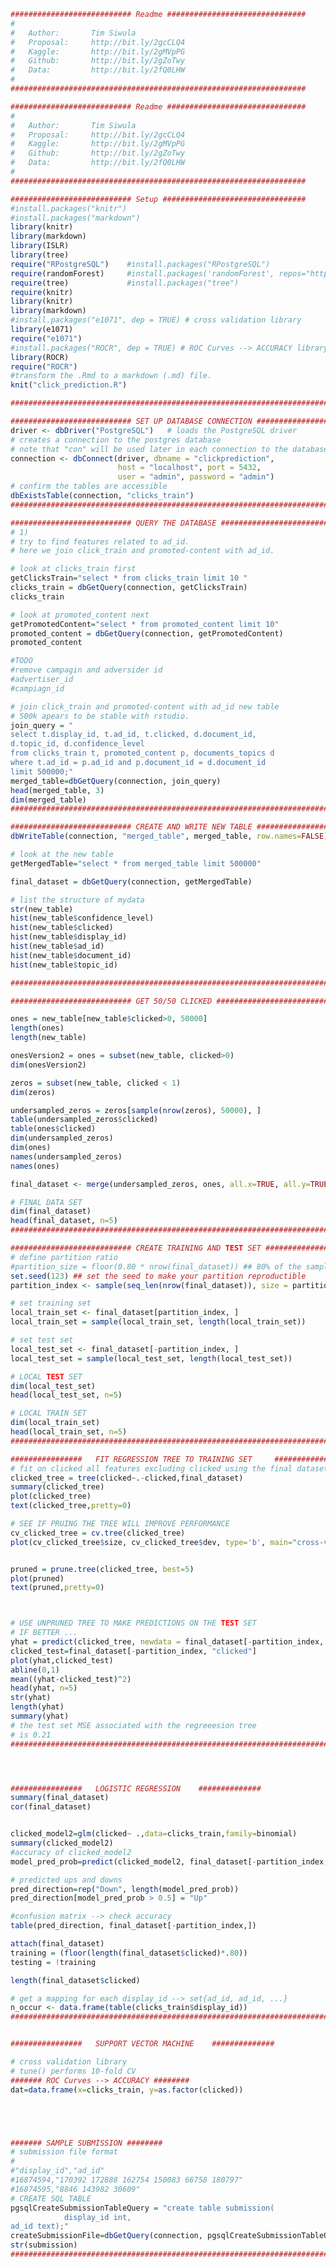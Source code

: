 ```R
########################### Readme ###############################
#
#   Author:       Tim Siwula
#   Proposal:     http://bit.ly/2gcCLQ4
#   Kaggle:       http://bit.ly/2gMVpPG
#   Github:       http://bit.ly/2gZoTwy
#   Data:         http://bit.ly/2fQ0LHW
#
##################################################################
```

```R
########################### Readme ###############################
#
#   Author:       Tim Siwula
#   Proposal:     http://bit.ly/2gcCLQ4
#   Kaggle:       http://bit.ly/2gMVpPG
#   Github:       http://bit.ly/2gZoTwy
#   Data:         http://bit.ly/2fQ0LHW
#
##################################################################

########################### Setup ################################
#install.packages("knitr")
#install.packages("markdown")
library(knitr)
library(markdown)
library(ISLR)
library(tree)
require("RPostgreSQL")    #install.packages("RPostgreSQL")
require(randomForest)     #install.packages('randomForest', repos="http://cran.r-project.org")
require(tree)             #install.packages("tree")
require(knitr)
library(knitr)
library(markdown)
#install.packages("e1071", dep = TRUE) # cross validation library
library(e1071)
require("e1071")
#install.packages("ROCR", dep = TRUE) # ROC Curves --> ACCURACY library
library(ROCR)
require("ROCR")
#transform the .Rmd to a markdown (.md) file.
knit("click_prediction.R")

####################################################################################

########################### SET UP DATABASE CONNECTION ############################
driver <- dbDriver("PostgreSQL")   # loads the PostgreSQL driver
# creates a connection to the postgres database
# note that "con" will be used later in each connection to the database
connection <- dbConnect(driver, dbname = "clickprediction",
                        host = "localhost", port = 5432,
                        user = "admin", password = "admin")
# confirm the tables are accessible
dbExistsTable(connection, "clicks_train")
##################################################################################

########################### QUERY THE DATABASE ##################################
# 1)
# try to find features related to ad_id.
# here we join click_train and promoted-content with ad_id.

# look at clicks_train first
getClicksTrain="select * from clicks_train limit 10 "
clicks_train = dbGetQuery(connection, getClicksTrain)
clicks_train

# look at promoted_content next
getPromotedContent="select * from promoted_content limit 10"
promoted_content = dbGetQuery(connection, getPromotedContent)
promoted_content

#TODO
#remove campagin and adversider id
#advertiser_id
#campiagn_id

# join click_train and promoted-content with ad_id new table
# 500k apears to be stable with rstudio.
join_query = "
select t.display_id, t.ad_id, t.clicked, d.document_id,
d.topic_id, d.confidence_level
from clicks_train t, promoted_content p, documents_topics d
where t.ad_id = p.ad_id and p.document_id = d.document_id
limit 500000;"
merged_table=dbGetQuery(connection, join_query)
head(merged_table, 3)
dim(merged_table)
####################################################################################

########################### CREATE AND WRITE NEW TABLE #############################
dbWriteTable(connection, "merged_table", merged_table, row.names=FALSE)

# look at the new table
getMergedTable="select * from merged_table limit 500000"

final_dataset = dbGetQuery(connection, getMergedTable)

# list the structure of mydata
str(new_table)
hist(new_table$confidence_level)
hist(new_table$clicked)
hist(new_table$display_id)
hist(new_table$ad_id)
hist(new_table$document_id)
hist(new_table$topic_id)

####################################################################################

########################### GET 50/50 CLICKED ######################################

ones = new_table[new_table$clicked>0, 50000]
length(ones)
length(new_table)

onesVersion2 = ones = subset(new_table, clicked>0)
dim(onesVersion2)

zeros = subset(new_table, clicked < 1)
dim(zeros)

undersampled_zeros = zeros[sample(nrow(zeros), 50000), ]
table(undersampled_zeros$clicked)
table(ones$clicked)
dim(undersampled_zeros)
dim(ones)
names(undersampled_zeros)
names(ones)

final_dataset <- merge(undersampled_zeros, ones, all.x=TRUE, all.y=TRUE)

# FINAL DATA SET
dim(final_dataset)
head(final_dataset, n=5)
####################################################################################

########################### CREATE TRAINING AND TEST SET ###########################
# define partition ratio
#partition_size = floor(0.80 * nrow(final_dataset)) ## 80% of the sample size
set.seed(123) ## set the seed to make your partition reproductible
partition_index <- sample(seq_len(nrow(final_dataset)), size = partition_size)

# set training set
local_train_set <- final_dataset[partition_index, ]
local_train_set = sample(local_train_set, length(local_train_set))

# set test set
local_test_set <- final_dataset[-partition_index, ]
local_test_set = sample(local_test_set, length(local_test_set))

# LOCAL TEST SET
dim(local_test_set)
head(local_test_set, n=5)

# LOCAL TRAIN SET
dim(local_train_set)
head(local_train_set, n=5)
#########################################################################

################   FIT REGRESSION TREE TO TRAINING SET     ##############
# fit on clicked all features excluding clicked using the final dataset
clicked_tree = tree(clicked~.-clicked,final_dataset)
summary(clicked_tree)
plot(clicked_tree)
text(clicked_tree,pretty=0)

# SEE IF PRUING THE TREE WILL IMPROVE PERFORMANCE
cv_clicked_tree = cv.tree(clicked_tree)
plot(cv_clicked_tree$size, cv_clicked_tree$dev, type='b', main="cross-validation default")


pruned = prune.tree(clicked_tree, best=5)
plot(pruned)
text(pruned,pretty=0)



# USE UNPRUNED TREE TO MAKE PREDICTIONS ON THE TEST SET
# IF BETTER ...
yhat = predict(clicked_tree, newdata = final_dataset[-partition_index, ])
clicked_test=final_dataset[-partition_index, "clicked"]
plot(yhat,clicked_test)
abline(0,1)
mean((yhat-clicked_test)^2)
head(yhat, n=5)
str(yhat)
length(yhat)
summary(yhat)
# the test set MSE associated with the regreeesion tree
# is 0.21
#########################################################################




################   LOGISTIC REGRESSION    ##############
summary(final_dataset)
cor(final_dataset)


clicked_model2=glm(clicked~ .,data=clicks_train,family=binomial)
summary(clicked_model2)
#accuracy of clicked_model2
model_pred_prob=predict(clicked_model2, final_dataset[-partition_index,], type = "response")

# predicted ups and downs
pred_direction=rep("Down", length(model_pred_prob))
pred_direction[model_pred_prob > 0.5] = "Up"

#confusion matrix --> check accuracy
table(pred_direction, final_dataset[-partition_index,])

attach(final_dataset)
training = (floor(length(final_dataset$clicked)*.80))
testing = !training

length(final_dataset$clicked)

# get a mapping for each display_id --> set{ad_id, ad_id, ...}
n_occur <- data.frame(table(clicks_train$display_id))
#########################################################################


################   SUPPORT VECTOR MACHINE    ##############

# cross validation library
# tune() performs 10-fold CV
####### ROC Curves --> ACCURACY ########
dat=data.frame(x=clicks_train, y=as.factor(clicked))





####### SAMPLE SUBMISSION ########
# submission file format
#
#"display_id","ad_id"
#16874594,"170392 172888 162754 150083 66758 180797"
#16874595,"8846 143982 30609"
# CREATE SQL TABLE
pgsqlCreateSubmissionTableQuery = "create table submission(
            display_id int,
ad_id text);"
createSubmissionFile=dbGetQuery(connection, pgsqlCreateSubmissionTableQuery)
str(submission)
#########################################################################
```